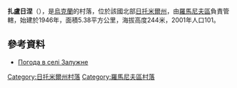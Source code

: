 {{coord|50|14|18|N|27|58|5|E|scale:30000|display=title}}

'''扎盧日涅'''（{{lang-uk|Залужне}}），是[[烏克蘭|烏克蘭]]的村落，位於該國北部[[日托米爾州|日托米爾州]]，由[[羅馬尼夫區|羅馬尼夫區]]負責管轄，始建於1946年，面積5.38平方公里，海拔高度244米，2001年人口101。

==參考資料==
* [http://weather.in.ua/ua/zhitomirskaja/8392 Погода в селі Залужне] {{Wayback|url=http://weather.in.ua/ua/zhitomirskaja/8392 |date=20170621180008 }}

{{DEFAULTSORT:Залужне}}
[[Category:日托米爾州村落|Category:日托米爾州村落]]
[[Category:羅馬尼夫區村落|Category:羅馬尼夫區村落]]


{{Zhytomyr-geo-stub}}